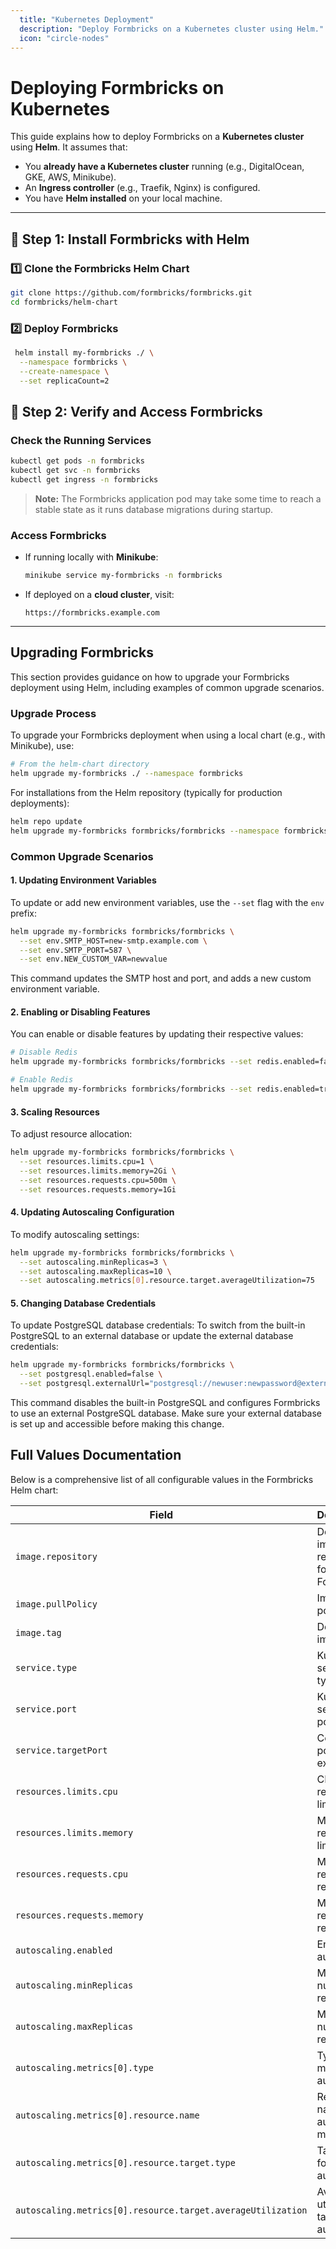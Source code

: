 ```yaml
---
  title: "Kubernetes Deployment"
  description: "Deploy Formbricks on a Kubernetes cluster using Helm."
  icon: "circle-nodes"
---
```


# Deploying Formbricks on Kubernetes

This guide explains how to deploy Formbricks on a **Kubernetes cluster** using **Helm**. It assumes that:
- You **already have a Kubernetes cluster** running (e.g., DigitalOcean, GKE, AWS, Minikube).
- An **Ingress controller** (e.g., Traefik, Nginx) is configured.
- You have **Helm installed** on your local machine.

---

## 🚀 **Step 1: Install Formbricks with Helm**

### **1️⃣ Clone the Formbricks Helm Chart**
```sh
git clone https://github.com/formbricks/formbricks.git
cd formbricks/helm-chart
```

### **2️⃣ Deploy Formbricks**
```sh
 helm install my-formbricks ./ \
  --namespace formbricks \
  --create-namespace \
  --set replicaCount=2
```


## 🎯 **Step 2: Verify and Access Formbricks**
### **Check the Running Services**
```sh
kubectl get pods -n formbricks
kubectl get svc -n formbricks
kubectl get ingress -n formbricks
```

> **Note:** The Formbricks application pod may take some time to reach a stable state as it runs database migrations during startup.

### **Access Formbricks**
- If running locally with **Minikube**:
  ```sh
  minikube service my-formbricks -n formbricks
  ```
- If deployed on a **cloud cluster**, visit:
  ```
  https://formbricks.example.com
  ```

---

## Upgrading Formbricks

This section provides guidance on how to upgrade your Formbricks deployment using Helm, including examples of common upgrade scenarios.

### Upgrade Process

To upgrade your Formbricks deployment when using a local chart (e.g., with Minikube), use:

```bash
# From the helm-chart directory
helm upgrade my-formbricks ./ --namespace formbricks
```

For installations from the Helm repository (typically for production deployments):
```bash
helm repo update
helm upgrade my-formbricks formbricks/formbricks --namespace formbricks
```

### Common Upgrade Scenarios

#### 1. Updating Environment Variables

To update or add new environment variables, use the `--set` flag with the `env` prefix:

```bash
helm upgrade my-formbricks formbricks/formbricks \
  --set env.SMTP_HOST=new-smtp.example.com \
  --set env.SMTP_PORT=587 \
  --set env.NEW_CUSTOM_VAR=newvalue
```

This command updates the SMTP host and port, and adds a new custom environment variable.

#### 2. Enabling or Disabling Features

You can enable or disable features by updating their respective values:

```bash
# Disable Redis
helm upgrade my-formbricks formbricks/formbricks --set redis.enabled=false

# Enable Redis
helm upgrade my-formbricks formbricks/formbricks --set redis.enabled=true
```

#### 3. Scaling Resources

To adjust resource allocation:

```bash
helm upgrade my-formbricks formbricks/formbricks \
  --set resources.limits.cpu=1 \
  --set resources.limits.memory=2Gi \
  --set resources.requests.cpu=500m \
  --set resources.requests.memory=1Gi
```

#### 4. Updating Autoscaling Configuration

To modify autoscaling settings:

```bash
helm upgrade my-formbricks formbricks/formbricks \
  --set autoscaling.minReplicas=3 \
  --set autoscaling.maxReplicas=10 \
  --set autoscaling.metrics[0].resource.target.averageUtilization=75
```

#### 5. Changing Database Credentials

To update PostgreSQL database credentials:
To switch from the built-in PostgreSQL to an external database or update the external database credentials:

```bash
helm upgrade my-formbricks formbricks/formbricks \
  --set postgresql.enabled=false \
  --set postgresql.externalUrl="postgresql://newuser:newpassword@external-postgres-host:5432/newdatabase"
```

This command disables the built-in PostgreSQL and configures Formbricks to use an external PostgreSQL database. Make sure your external database is set up and accessible before making this change.



## Full Values Documentation

Below is a comprehensive list of all configurable values in the Formbricks Helm chart:

| Field                                                       | Description                                | Default                         |
| ----------------------------------------------------------- | ------------------------------------------ | ------------------------------- |
| `image.repository`                                          | Docker image repository for Formbricks     | `ghcr.io/formbricks/formbricks` |
| `image.pullPolicy`                                          | Image pull policy                          | `IfNotPresent`                  |
| `image.tag`                                                 | Docker image tag                           | `"2.6.0"`                       |
| `service.type`                                              | Kubernetes service type                    | `ClusterIP`                     |
| `service.port`                                              | Kubernetes service port                    | `80`                            |
| `service.targetPort`                                        | Container port to expose                   | `3000`                          |
| `resources.limits.cpu`                                      | CPU resource limit                         | `500m`                          |
| `resources.limits.memory`                                   | Memory resource limit                      | `1Gi`                           |
| `resources.requests.cpu`                                    | Memory resource request                    | `null`                          |
| `resources.requests.memory`                                 | Memory resource request                    | `null`                          |
| `autoscaling.enabled`                                       | Enable autoscaling                         | `false`                         |
| `autoscaling.minReplicas`                                   | Minimum number of replicas                 | `1`                             |
| `autoscaling.maxReplicas`                                   | Maximum number of replicas                 | `5`                             |
| `autoscaling.metrics[0].type`                               | Type of metric for autoscaling             | `Resource`                      |
| `autoscaling.metrics[0].resource.name`                      | Resource name for autoscaling metric       | `cpu`                           |
| `autoscaling.metrics[0].resource.target.type`               | Target type for autoscaling                | `Utilization`                   |
| `autoscaling.metrics[0].resource.target.averageUtilization` | Average utilization target for autoscaling | `80`